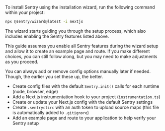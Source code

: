 To install Sentry using the installation wizard, run the following command within your project:

```bash
npx @sentry/wizard@latest -i nextjs
```

The wizard starts guiding you through the setup process, which also includes enabling the Sentry features listed above.

<Alert level="warning" title="Important">

This guide assumes you enable all Sentry features during the wizard setup and allow it to create an example page and route. If you make different choices, you can still follow along, but you may need to make adjustments as you proceed.

</Alert>

You can always add or remove config options manually later if needed. Though, the earlier you set these up, the better.

<Expandable permalink title="What does the installation wizard change inside your application?">

- Create config files with the default `Sentry.init()` calls for each runtime (node, browser, edge)
- Add a Next.js instrumentation hook to your project (`instrumentation.ts`)
- Create or update your Next.js config with the default Sentry settings
- Create `.sentryclirc` with an auth token to upload source maps (this file is automatically added to `.gitignore`)
- Add an example page and route to your application to help verify your Sentry setup

</Expandable>
